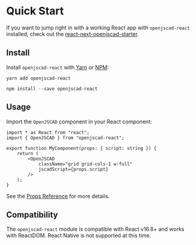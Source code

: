 
<Meta title="Docs/Getting Started/Quick Start" />

# Quick Start

If you want to jump right in with a working React app with `openjscad-react` installed, check out the [react-next-openjscad-starter](https://github/aeksco).

## Install

Install `openjscad-react` with [Yarn](https://classic.yarnpkg.com/en/) or [NPM](https://docs.npmjs.com/downloading-and-installing-node-js-and-npm):

```
yarn add openjscad-react
```

```
npm install --save openjscad-react
```

## Usage

Import the `OpenJSCAD` component in your React component:

```tsx
import * as React from "react";
import { OpenJSCAD } from "openjscad-react";

export function MyComponent(props: { script: string }) {
    return (
        <OpenJSCAD
            className="grid grid-cols-1 w-full"
            jscadScript={props.script}
        />
    );
}
```

See the [Props Reference](/?path=/story/docs-getting-started-props-reference--page) for more details.

## Compatibility

The `openjscad-react` module is compatible with React v16.8+ and works with ReactDOM. React Native is not supported at this time.
